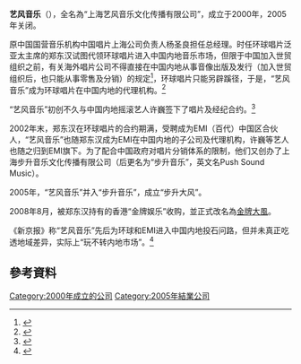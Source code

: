 {{Dead end|time=2017-03-12T14:08:25+00:00}}
'''艺风音乐'''（{{lang-en|IF Music}}），全名為“上海艺风音乐文化传播有限公司”，成立于2000年，2005年关闭。

原中国国营音乐机构中国唱片上海公司负责人杨圣良担任总经理。时任环球唱片泛亚太主席的郑东汉试图代领环球唱片进入中国内地音乐市场，但限于中国加入世贸组织之前，有关海外唱片公司不得直接在中国内地从事音像出版及发行（加入世贸组织后，也只能从事零售及分销）的规定<ref>{{Cite web |url=http://text.news.sohu.com/97/57/news147275797.shtml |title=加入WTO后中国唱片业继续萎缩吗？ 《南方周末》，2001年11月26日 |access-date=2016年5月21日 |archive-date=2017年3月5日 |archive-url=https://web.archive.org/web/20170305144419/http://text.news.sohu.com/97/57/news147275797.shtml |dead-url=no }}</ref>，环球唱片只能另辟蹊径，于是，“艺风音乐”成为环球唱片在中国内地的代理机构。<ref>{{Cite web |url=http://ent.sina.com.cn/pop/info/2000-10-13/19218.html |title=艺风、步昇与环球唱片公司全面合作， 《北京晚报》，2000年10月13日 |access-date=2016-05-21 |archive-date=2019-08-22 |archive-url=https://web.archive.org/web/20190822210649/http://ent.sina.com.cn/pop/info/2000-10-13/19218.html |dead-url=no }}</ref>

“艺风音乐”初创不久与中国内地摇滚艺人许巍签下了唱片及经纪合约。<ref>{{Cite web |url=http://ent.sina.com.cn/p/i/2002-03-26/77388.html |title=许巍加盟艺风推出“一天”，新浪娱乐，2002年3月26日 |access-date=2016-05-21 |archive-date=2019-08-22 |archive-url=https://web.archive.org/web/20190822031717/http://ent.sina.com.cn/p/i/2002-03-26/77388.html |dead-url=no }}</ref>

2002年末，郑东汉在环球唱片的合约期满，受聘成为EMI（百代）中国区合伙人，“艺风音乐”也随郑东汉成为EMI在中国内地的子公司及代理机构，许巍等艺人也随之归到EMI旗下。为了配合中国政府对唱片分销体系的限制，他们又创办了上海步升音乐文化传播有限公司（后更名为“步升音乐”，英文名Push Sound Music）。

2005年，“艺风音乐”并入“步升音乐”，成立“步升大风”。

2008年8月，被郑东汉持有的香港“金牌娱乐”收购，並正式改名為[[金牌大風|金牌大風]]。

《新京报》称“艺风音乐”先后为环球和EMI进入中国内地投石问路，但并未真正吃透地域差异，实际上“玩不转内地市场”。<ref>{{Cite web |url=http://ent.163.com/05/0819/18/1RHNOI4I000300C3.html |title=五大唱片到四大唱片 为何都玩不转内地市场？ 《新京报》，2005年8月19日 |access-date=2016年5月21日 |archive-url=https://web.archive.org/web/20160611204506/http://ent.163.com/05/0819/18/1RHNOI4I000300C3.html |archive-date=2016年6月11日 |dead-url=yes }}</ref>

== 參考資料 ==
{{Reflist}}

[[Category:2000年成立的公司|Category:2000年成立的公司]]
[[Category:2005年結業公司|Category:2005年結業公司]]